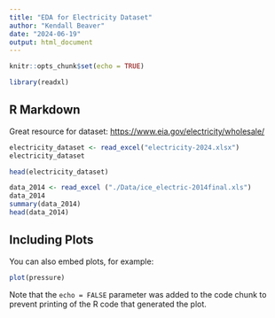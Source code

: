 ```yaml
---
title: "EDA for Electricity Dataset"
author: "Kendall Beaver"
date: "2024-06-19"
output: html_document
---
```


```r
knitr::opts_chunk$set(echo = TRUE)

library(readxl)
```

## R Markdown

Great resource for dataset: <https://www.eia.gov/electricity/wholesale/>

```r
electricity_dataset <- read_excel("electricity-2024.xlsx")
electricity_dataset

head(electricity_dataset)
```

```r
data_2014 <- read_excel ("./Data/ice_electric-2014final.xls")
data_2014
summary(data_2014)
head(data_2014)
```

## Including Plots

You can also embed plots, for example:

```r
plot(pressure)
```

Note that the `echo = FALSE` parameter was added to the code chunk to prevent printing of the R code that generated the plot.
